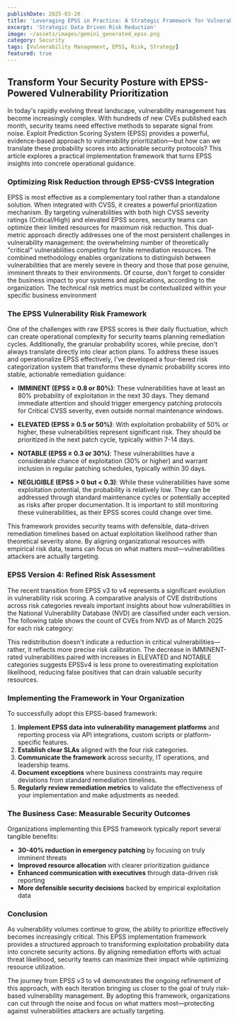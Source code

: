 ```yaml
---
publishDate: 2025-03-20
title: 'Leveraging EPSS in Practice: A Strategic Framework for Vulnerability Prioritization'
excerpt: 'Strategic Data Driven Risk Reduction'
image: ~/assets/images/gemini_generated_epss.png
category: Security
tags: [Vulnerability Management, EPSS, Risk, Strategy]
featured: true
---
```



## Transform Your Security Posture with EPSS-Powered Vulnerability Prioritization

In today's rapidly evolving threat landscape, vulnerability management has become increasingly complex. With hundreds of new CVEs published each month, security teams need effective methods to separate signal from noise. Exploit Prediction Scoring System (EPSS) provides a powerful, evidence-based approach to vulnerability prioritization—but how can we translate these probability scores into actionable security protocols? This article explores a practical implementation framework that turns EPSS insights into concrete operational guidance.

### Optimizing Risk Reduction through EPSS-CVSS Integration

EPSS is most effective as a complementary tool rather than a standalone solution. When integrated with CVSS, it creates a powerful prioritization mechanism. By targeting vulnerabilities with both high CVSS severity ratings (Critical/High) and elevated EPSS scores, security teams can optimize their limited resources for maximum risk reduction. This dual-metric approach directly addresses one of the most persistent challenges in vulnerability management: the overwhelming number of theoretically "critical" vulnerabilities competing for finite remediation resources. The combined methodology enables organizations to distinguish between vulnerabilities that are merely severe in theory and those that pose genuine, imminent threats to their environments. Of course, don't forget to consider the business impact to your systems and applications, according to the organization. The technical risk metrics must be contextualized within your specific business environment

### The EPSS Vulnerability Risk Framework

One of the challenges with raw EPSS scores is their daily fluctuation, which can create operational complexity for security teams planning remediation cycles. Additionally, the granular probability scores, while precise, don't always translate directly into clear action plans. To address these issues and operationalize EPSS effectively, I've developed a four-tiered risk categorization system that transforms these dynamic probability scores into stable, actionable remediation guidance:

- **IMMINENT (EPSS ≥ 0.8 or 80%)**: These vulnerabilities have at least an 80% probability of exploitation in the next 30 days. They demand immediate attention and should trigger emergency patching protocols for Critical CVSS severity, even outside normal maintenance windows.

- **ELEVATED (EPSS ≥ 0.5 or 50%)**: With exploitation probability of 50% or higher, these vulnerabilities represent significant risk. They should be prioritized in the next patch cycle, typically within 7-14 days.

- **NOTABLE (EPSS ≥ 0.3 or 30%)**: These vulnerabilities have a considerable chance of exploitation (30% or higher) and warrant inclusion in regular patching schedules, typically within 30 days.

- **NEGLIGIBLE (EPSS > 0 but < 0.3)**: While these vulnerabilities have some exploitation potential, the probability is relatively low. They can be addressed through standard maintenance cycles or potentially accepted as risks after proper documentation. It is important to still monitoring these vulnerabilities, as their EPSS scores could change over time.

This framework provides security teams with defensible, data-driven remediation timelines based on actual exploitation likelihood rather than theoretical severity alone. By aligning organizational resources with empirical risk data, teams can focus on what matters most—vulnerabilities attackers are actually targeting.

### EPSS Version 4: Refined Risk Assessment

The recent transition from EPSS v3 to v4 represents a significant evolution in vulnerability risk scoring. A comparative analysis of CVE distributions across risk categories reveals important insights about how vulnerabilities in the National Vulnerability Database (NVD) are classified under each version. The following table shows the count of CVEs from NVD as of March 2025 for each risk category:

<EPSSComparisonChart client:load />

This redistribution doesn't indicate a reduction in critical vulnerabilities—rather, it reflects more precise risk calibration. The decrease in IMMINENT-rated vulnerabilities paired with increases in ELEVATED and NOTABLE categories suggests EPSSv4 is less prone to overestimating exploitation likelihood, reducing false positives that can drain valuable security resources.

### Implementing the Framework in Your Organization

To successfully adopt this EPSS-based framework:

1. **Implement EPSS data into vulnerability management platforms** and reporting process via API integrations, custom scripts or platform-specific features.
2. **Establish clear SLAs** aligned with the four risk categories.
3. **Communicate the framework** across security, IT operations, and leadership teams.
4. **Document exceptions** where business constraints may require deviations from standard remediation timelines.
5. **Regularly review remediation metrics** to validate the effectiveness of your implementation and make adjustments as needed.

### The Business Case: Measurable Security Outcomes

Organizations implementing this EPSS framework typically report several tangible benefits:

- **30-40% reduction in emergency patching** by focusing on truly imminent threats
- **Improved resource allocation** with clearer prioritization guidance
- **Enhanced communication with executives** through data-driven risk reporting
- **More defensible security decisions** backed by empirical exploitation data

### Conclusion

As vulnerability volumes continue to grow, the ability to prioritize effectively becomes increasingly critical. This EPSS implementation framework provides a structured approach to transforming exploitation probability data into concrete security actions. By aligning remediation efforts with actual threat likelihood, security teams can maximize their impact while optimizing resource utilization.

The journey from EPSS v3 to v4 demonstrates the ongoing refinement of this approach, with each iteration bringing us closer to the goal of truly risk-based vulnerability management. By adopting this framework, organizations can cut through the noise and focus on what matters most—protecting against vulnerabilities attackers are actually targeting.
